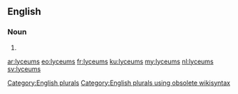 ==English==

===Noun===
{{head|en}}

# {{plural of|lyceum}}

[[Category:English plurals]][[Category:English plurals using obsolete wikisyntax]]

[[ar:lyceums]]
[[eo:lyceums]]
[[fr:lyceums]]
[[ku:lyceums]]
[[my:lyceums]]
[[nl:lyceums]]
[[sv:lyceums]]